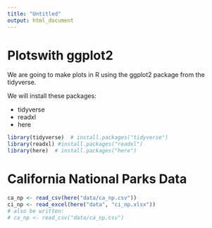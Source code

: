 ```yaml
---
title: "Untitled"
output: html_document
---
```


# Plotswith ggplot2

We are going to make plots in R using the ggplot2 package from the tidyverse.   

We will install these packages:

- tidyverse
- readxl
- here

```r
library(tidyverse)  # install.packages("tidyverse")
library(readxl) #install.packages("readxl")
library(here)  # install.packages("here")
```



# California National Parks Data

```r

ca_np <- read_csv(here("data/ca_np.csv"))
ci_np <- read_excel(here("data", "ci_np.xlsx"))
# also be written:
# ca_np <- read_csv("data/ca_np.csv")


```




